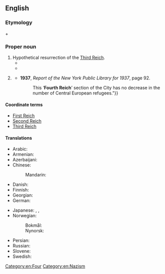 ==English==
{{wikipedia}}

===Etymology===
{{m|en|fourth}} + {{m|en|Reich}}

===Proper noun===
{{en-proper noun|head=[[fourth|Fourth]] [[Reich]]}}

# Hypothetical resurrection of the [[Third Reich]].
#* {{quote-song|en|year=2005|composer={{w|MC Frontalot}}|title=Special Delivery|album=Nerdcore Rising|url=http://frontalot.com/index.php/?page=lyrics&lyricid=30|passage=Are you listening, sir? Or did your mind drift / to the next country in your axis, / to all the cool bomb drops you get to call: / delivery fresh from the '''Fourth Reich''' to y’all?}}
#* {{quote-book|en|author=Monte Cook|chapter=Everything's Better with Nazis|title=The Skeptic's Guide to Conspiracies|year=2009|publisher=Simon and Schuster|url=https://books.google.com/books?id=YOTsDQAAQBAJ&pg=PT52&dq=%22New+Swabia%22&hl=&cd=14&source=gbs_api#v=onepage&q=%22New%20Swabia%22&f=false|isbn=978-1-4405-0442-6|passage=From their hideaways in South America, it would have been easy for the Nazis to slink away down to New Swabia and establish the '''Fourth Reich'''.}}
# {{lb|en|historical}} {{n-g|Nickname for '''''{{w|Washington Heights, Manhattan}}''''', after the German immigrants there.}}
#* '''1937''', ''Report of the New York Public Library for 1937'', page 92.
#*: {{quote|en|"{{...}} This ‘'''Fourth Reich'''’ section of the City has no decrease in the number of Central European refugees."}}

====Coordinate terms====
* [[First Reich]]
* [[Second Reich]]
* [[Third Reich]]

====Translations====
{{trans-top|Hypothetical resurrection of the Third Reich}}
* Arabic: {{t|ar|الرَّايْخ الرَابِع|m|tr=ar-rayḵ ar-rābiʿ}}
* Armenian: {{t-needed|hy}}
* Azerbaijani: {{t-needed|az}}
* Chinese:
*: Mandarin: {{t-needed|cmn}}
* Danish: {{t-needed|da}}
* Finnish: {{t|fi|[[neljäs|Neljäs]] [[valtakunta]]}}
* Georgian: {{t|ka|მეოთხე რაიხი}}
* German: {{t|de|Viertes Reich}}
{{trans-mid}}
* Japanese: {{t|ja|第四帝国|tr=Daiyon teikoku|sc=Jpan}}, {{t|ja|ドイツ第四帝国|tr=Doitsu daiyon teikoku|sc=Jpan}}, {{t|ja|ナチス第四帝国|tr=Nachisu daiyon teikoku|sc=Jpan}}
* Norwegian:
*: Bokmål: {{t-needed|nb}}
*: Nynorsk: {{t-needed|nn}}
* Persian: {{t-needed|fa}}
* Russian: {{t|ru|Четвёртый рейх|m}}
* Slovene: {{t|sl|Četrti Rajh|m}}
* Swedish: {{t-needed|sv}}
{{trans-bottom}}

[[Category:en:Four]]
[[Category:en:Nazism]]